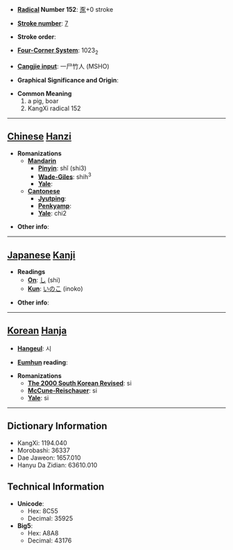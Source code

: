 * '''[[Wiktionary:Chinese radical index| Radical]] Number 152''': [[Wiktionary:Chinese radical index 豕|豕]]+0 stroke

* '''[[Wiktionary:Chinese total strokes index|Stroke number]]''': [[Wiktionary:Chinese total strokes index 7|7]]

* '''Stroke order''': 

* '''[[Wiktionary:Chinese four corner index|Four-Corner System]]''': 1023<sub>2</sub>

* '''[[Wiktionary:Chinese Cangjie index|Cangjie input]]''': 一尸竹人 (MSHO)

* '''Graphical Significance and Origin''': 

* '''Common Meaning'''
*#a pig, boar
*# KangXi radical 152


----

== [[Chinese]] [[Hanzi]] ==

* '''Romanizations'''
** '''[[Mandarin]]'''
*** '''[[Pinyin]]''': shǐ (shi3)
*** '''[[Wade-Giles]]''': shih<sup>3</sup>
*** '''[[Yale]]''': 
** '''[[Cantonese]]'''
*** '''[[Jyutping]]''':
*** '''[[Penkyamp]]''': 
*** '''[[Yale]]''': chi2

* '''Other info''': 

----

== [[Japanese]] [[Kanji]] ==

* '''Readings'''
** '''[[On]]''': [[し]] (shi)
** '''[[Kun]]''': [[いのこ]] (inoko)

* '''Other info''':  

----

== [[Korean]] [[Hanja]] ==

* '''[[Hangeul]]''': 시

* '''[[Eumhun]] reading''': 

* '''Romanizations'''
** '''[[The 2000 South Korean Revised Romanization|The 2000 South Korean Revised]]''': si
** '''[[McCune-Reischauer]]''': si
** '''[[Yale]]''': si

----

== Dictionary Information ==

* KangXi: 1194.040
* Morobashi: 36337
* Dae Jaweon: 1657.010
* Hanyu Da Zidian: 63610.010

== Technical Information ==

* '''Unicode''':
** Hex: 8C55
** Decimal: 35925
* '''Big5''':
** Hex: A8A8
** Decimal: 43176